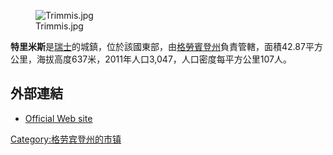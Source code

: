 [[Image:Trimmis.jpg|right]]

'''特里米斯'''是[[瑞士|瑞士]]的城鎮，位於該國東部，由[[格勞賓登州|格勞賓登州]]負責管轄，面積42.87平方公里，海拔高度637米，2011年人口3,047，人口密度每平方公里107人。

==外部連結==
*[http://www.trimmis.ch Official Web site] {{Wayback|url=http://www.trimmis.ch/ |date=20210324211159 }}

{{Switzerland-geo-stub}}
[[Category:格劳宾登州的市镇|Category:格劳宾登州的市镇]]